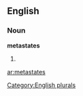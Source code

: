 
==English==

===Noun===
'''metastates'''

# {{plural of|[[metastate]]}}

[[Category:English plurals]]

[[ar:metastates]]
